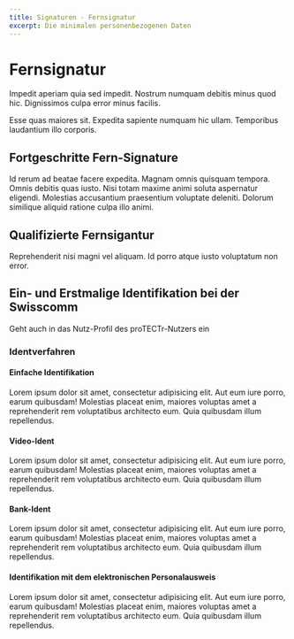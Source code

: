 ```yaml
---
title: Signaturen - Fernsignatur
excerpt: Die minimalen personenbezogenen Daten
---
```


<Container>

# Fernsignatur

Impedit aperiam quia sed impedit. Nostrum numquam debitis minus quod hic. Dignissimos culpa error minus facilis.

Esse quas maiores sit. Expedita sapiente numquam hic ullam. Temporibus laudantium illo corporis.


## Fortgeschritte Fern-Signature
Id rerum ad beatae facere expedita. Magnam omnis quisquam tempora. Omnis debitis quas iusto. Nisi totam maxime animi soluta aspernatur eligendi. Molestias accusantium praesentium voluptate deleniti. Dolorum similique aliquid ratione culpa illo animi.


## Qualifizierte Fernsigantur
Reprehenderit nisi magni vel aliquam. Id porro atque iusto voluptatum non error.



## Ein- und Erstmalige Identifikation bei der Swisscomm

Geht auch in das Nutz-Profil des proTECTr-Nutzers ein

### Identverfahren

#### Einfache Identifikation

<div class="">Lorem ipsum dolor sit amet, consectetur adipisicing elit. Aut eum iure porro, earum quibusdam! Molestias placeat enim, maiores voluptas amet a reprehenderit rem voluptatibus architecto eum. Quia quibusdam illum repellendus.</div>

#### Video-Ident

<div class="">Lorem ipsum dolor sit amet, consectetur adipisicing elit. Aut eum iure porro, earum quibusdam! Molestias placeat enim, maiores voluptas amet a reprehenderit rem voluptatibus architecto eum. Quia quibusdam illum repellendus.</div>


#### Bank-Ident

<div class="">Lorem ipsum dolor sit amet, consectetur adipisicing elit. Aut eum iure porro, earum quibusdam! Molestias placeat enim, maiores voluptas amet a reprehenderit rem voluptatibus architecto eum. Quia quibusdam illum repellendus.</div>

#### Identifikation mit dem elektronischen Personalausweis

<div class="">Lorem ipsum dolor sit amet, consectetur adipisicing elit. Aut eum iure porro, earum quibusdam! Molestias placeat enim, maiores voluptas amet a reprehenderit rem voluptatibus architecto eum. Quia quibusdam illum repellendus.</div>

</Container>